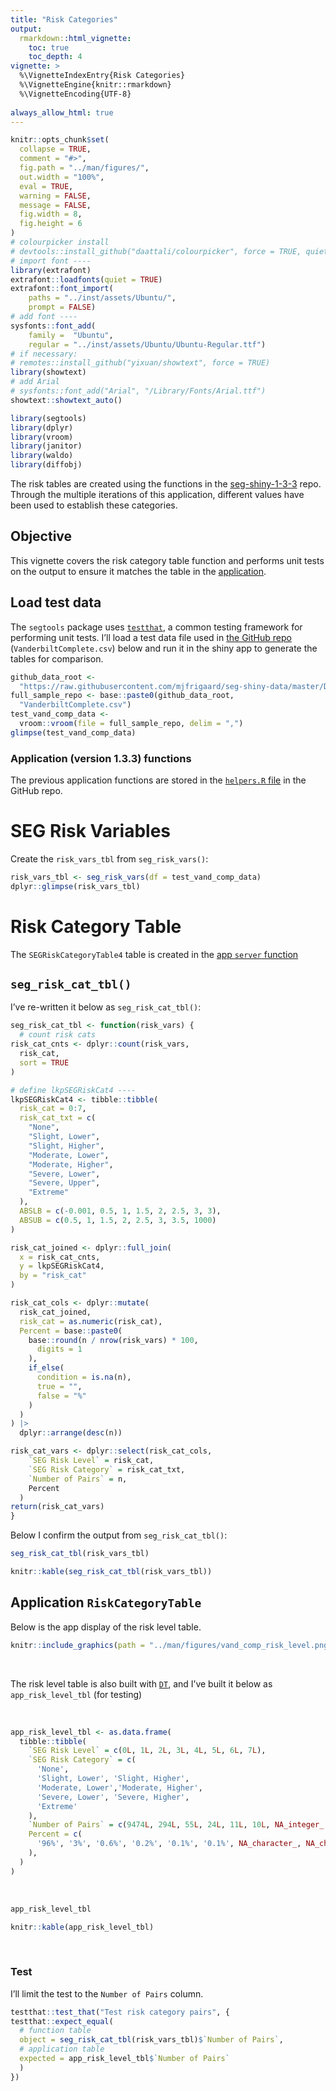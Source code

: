 ```yaml
---
title: "Risk Categories"
output: 
  rmarkdown::html_vignette:
    toc: true
    toc_depth: 4
vignette: >
  %\VignetteIndexEntry{Risk Categories}
  %\VignetteEngine{knitr::rmarkdown}
  %\VignetteEncoding{UTF-8}
  
always_allow_html: true
---
```


```r
knitr::opts_chunk$set(
  collapse = TRUE,
  comment = "#>",
  fig.path = "../man/figures/",
  out.width = "100%",
  eval = TRUE,
  warning = FALSE,
  message = FALSE,
  fig.width = 8,
  fig.height = 6
)
# colourpicker install
# devtools::install_github("daattali/colourpicker", force = TRUE, quiet = TRUE)
# import font ----
library(extrafont)
extrafont::loadfonts(quiet = TRUE)
extrafont::font_import(
    paths = "../inst/assets/Ubuntu/",
    prompt = FALSE)
# add font ----
sysfonts::font_add(
    family =  "Ubuntu", 
    regular = "../inst/assets/Ubuntu/Ubuntu-Regular.ttf")
# if necessary: 
# remotes::install_github("yixuan/showtext", force = TRUE)
library(showtext)
# add Arial
# sysfonts::font_add("Arial", "/Library/Fonts/Arial.ttf")
showtext::showtext_auto()
```

```r
library(segtools)
library(dplyr)
library(vroom)
library(janitor)
library(waldo)
library(diffobj)
```

The risk tables are created using the functions in the [seg-shiny-1-3-3](https://github.com/quesgen/seg-shiny-1-3-3/tree/master) repo. Through the multiple iterations of this application, different values have been used to establish these categories. 

## Objective

This vignette covers the risk category table function and performs unit tests on the output to ensure it matches the table in the [application](https://www.diabetestechnology.org/seg/). 


## Load test data

The `segtools` package uses [`testthat`](https://testthat.r-lib.org), a common testing framework for performing unit tests. I'll load a test data file used in [the GitHub repo](https://github.com/quesgen/seg-shiny-1-3-3/blob/4582582ee56547e4f03c4a683c8958f74c9f2f07/App/helpers.R#LL58-L58C47) (`VanderbiltComplete.csv`) below and run it in the shiny app to generate the tables for comparison.

```r
github_data_root <-
  "https://raw.githubusercontent.com/mjfrigaard/seg-shiny-data/master/Data/"
full_sample_repo <- base::paste0(github_data_root,
  "VanderbiltComplete.csv")
test_vand_comp_data <-
  vroom::vroom(file = full_sample_repo, delim = ",")
glimpse(test_vand_comp_data)
```

### Application (version 1.3.3) functions 

The previous application functions are stored in the [`helpers.R` file](https://github.com/quesgen/seg-shiny-1-3-3/blob/master/App/helpers.R) in the GitHub repo.

# SEG Risk Variables 

Create the `risk_vars_tbl` from `seg_risk_vars()`:

```r
risk_vars_tbl <- seg_risk_vars(df = test_vand_comp_data)
dplyr::glimpse(risk_vars_tbl)
```


# Risk Category Table 

The `SEGRiskCategoryTable4` table is created in the [app `server` function](https://github.com/quesgen/seg-shiny-1-3-3/blob/4582582ee56547e4f03c4a683c8958f74c9f2f07/App/App.R#L779)

## `seg_risk_cat_tbl()`

I've re-written it below as `seg_risk_cat_tbl()`:

```r
seg_risk_cat_tbl <- function(risk_vars) {
  # count risk cats
risk_cat_cnts <- dplyr::count(risk_vars,
  risk_cat,
  sort = TRUE
)

# define lkpSEGRiskCat4 ----
lkpSEGRiskCat4 <- tibble::tibble(
  risk_cat = 0:7,
  risk_cat_txt = c(
    "None",
    "Slight, Lower",
    "Slight, Higher",
    "Moderate, Lower",
    "Moderate, Higher",
    "Severe, Lower",
    "Severe, Upper",
    "Extreme"
  ),
  ABSLB = c(-0.001, 0.5, 1, 1.5, 2, 2.5, 3, 3),
  ABSUB = c(0.5, 1, 1.5, 2, 2.5, 3, 3.5, 1000)
)

risk_cat_joined <- dplyr::full_join(
  x = risk_cat_cnts,
  y = lkpSEGRiskCat4,
  by = "risk_cat"
)

risk_cat_cols <- dplyr::mutate(
  risk_cat_joined,
  risk_cat = as.numeric(risk_cat),
  Percent = base::paste0(
    base::round(n / nrow(risk_vars) * 100,
      digits = 1
    ),
    if_else(
      condition = is.na(n),
      true = "",
      false = "%"
    )
  )
) |> 
  dplyr::arrange(desc(n))

risk_cat_vars <- dplyr::select(risk_cat_cols,
    `SEG Risk Level` = risk_cat,
    `SEG Risk Category` = risk_cat_txt,
    `Number of Pairs` = n,
    Percent
  )
return(risk_cat_vars)
}
```


Below I confirm the output from `seg_risk_cat_tbl()`:

```r
seg_risk_cat_tbl(risk_vars_tbl)
```

```r
knitr::kable(seg_risk_cat_tbl(risk_vars_tbl))
```

## Application `RiskCategoryTable`

Below is the app display of the risk level table.

```r
knitr::include_graphics(path = "../man/figures/vand_comp_risk_level.png")
```

<br>

The risk level table is also built with [`DT`](https://rstudio.github.io/DT/), and I've built it below as `app_risk_level_tbl` (for testing)

<br>

```r
app_risk_level_tbl <- as.data.frame(
  tibble::tibble(
    `SEG Risk Level` = c(0L, 1L, 2L, 3L, 4L, 5L, 6L, 7L),
    `SEG Risk Category` = c(
      'None', 
      'Slight, Lower', 'Slight, Higher',
      'Moderate, Lower','Moderate, Higher',
      'Severe, Lower', 'Severe, Higher',
      'Extreme'
    ),
    `Number of Pairs` = c(9474L, 294L, 55L, 24L, 11L, 10L, NA_integer_, NA_integer_),
    Percent = c(
      '96%', '3%', '0.6%', '0.2%', '0.1%', '0.1%', NA_character_, NA_character_
    ),
  )
)
```

<br>

```r
app_risk_level_tbl
```

```r
knitr::kable(app_risk_level_tbl)
```

<br>

### Test 

I'll limit the test to the `Number of Pairs` column.

```r
testthat::test_that("Test risk category pairs", {
testthat::expect_equal(
  # function table
  object = seg_risk_cat_tbl(risk_vars_tbl)$`Number of Pairs`, 
  # application table
  expected = app_risk_level_tbl$`Number of Pairs`
  )
})
```
